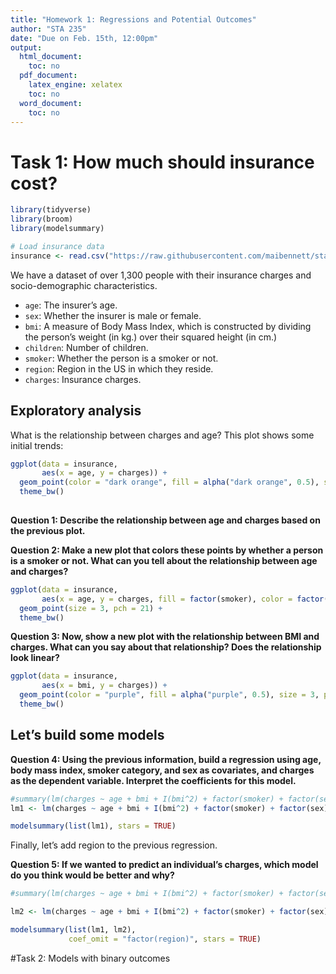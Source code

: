 ```yaml
---
title: "Homework 1: Regressions and Potential Outcomes"
author: "STA 235"
date: "Due on Feb. 15th, 12:00pm"
output: 
  html_document: 
    toc: no
  pdf_document: 
    latex_engine: xelatex
    toc: no
  word_document: 
    toc: no
---
```


# Task 1: How much should insurance cost?

```r
library(tidyverse)
library(broom)
library(modelsummary)

# Load insurance data
insurance <- read.csv("https://raw.githubusercontent.com/maibennett/sta235/main/exampleSite/content/Assignments/Homework1/data/insurance.csv")
```

We have a dataset of over 1,300 people with their insurance charges and socio-demographic characteristics.

- `age`: The insurer's age.
- `sex`: Whether the insurer is male or female.
- `bmi`: A measure of Body Mass Index, which is constructed by dividing the person's weight (in kg.) over their squared height (in cm.)
- `children`: Number of children. 
- `smoker`: Whether the person is a smoker or not.
- `region`: Region in the US in which they reside.
- `charges`: Insurance charges.

## Exploratory analysis

What is the relationship between charges and age? This plot shows some initial trends:

```r
ggplot(data = insurance, 
       aes(x = age, y = charges)) +
  geom_point(color = "dark orange", fill = alpha("dark orange", 0.5), size = 3, pch = 21) +
  theme_bw()
  
```

**Question 1: Describe the relationship between age and charges based on the previous plot.**


**Question 2: Make a new plot that colors these points by whether a person is a smoker or not. What can you tell about the relationship between age and charges?**

```r
ggplot(data = insurance, 
       aes(x = age, y = charges, fill = factor(smoker), color = factor(smoker))) +
  geom_point(size = 3, pch = 21) +
  theme_bw()
```


**Question 3: Now, show a new plot with the relationship between BMI and charges. What can you say about that relationship? Does the relationship look linear?**

```r
ggplot(data = insurance, 
       aes(x = bmi, y = charges)) +
  geom_point(color = "purple", fill = alpha("purple", 0.5), size = 3, pch = 21) +
  theme_bw()
```

## Let's build some models

**Question 4: Using the previous information, build a regression using age, body mass index, smoker category, and sex as covariates, and charges as the dependent variable. Interpret the coefficients for this model.**
```r
#summary(lm(charges ~ age + bmi + I(bmi^2) + factor(smoker) + factor(sex), data = insurance))
lm1 <- lm(charges ~ age + bmi + I(bmi^2) + factor(smoker) + factor(sex), data = insurance)

modelsummary(list(lm1), stars = TRUE)
```


Finally, let's add region to the previous regression. 

**Question 5: If we wanted to predict an individual's charges, which model do you think would be better and why?** 
```r
#summary(lm(charges ~ age + bmi + I(bmi^2) + factor(smoker) + factor(sex) + factor(region), data = insurance))

lm2 <- lm(charges ~ age + bmi + I(bmi^2) + factor(smoker) + factor(sex) + factor(region), data = insurance)

modelsummary(list(lm1, lm2),
             coef_omit = "factor(region)", stars = TRUE)
```

#Task 2: Models with binary outcomes
